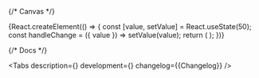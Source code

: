 

<Meta title='Components/Slider' component={Slider} id='Slider' />

{/* Canvas */}

<Story name='Slider'>
    {React.createElement(() => {
        const [value, setValue] = React.useState(50);
        const handleChange = ({ value }) => setValue(value);
        return (
            <Slider
                value={value}
                valueTo={number('valueTo', 0)}
                onChange={handleChange}
                min={number('min', 0)}
                max={number('max', 100)}
                step={number('step', 1)}
                size={select('size', [2, 4], 2)}
                behaviour={select('behaviour', ['unconstrained-tap', 'tap'], 'tap')}
                dots={boolean('dots', true)}
                showNumbers={boolean('showNumbers', true)}
                dotsSlider={select('dotsSlider', ['step', 'custom'], 'step')}
                customDots={object('customDots', [25, 50, 75])}
                hideCustomDotsNumbers={boolean('hideCustomDotsNumbers', false)}
            />
        );
    })}
</Story>

{/* Docs */}

<ComponentHeader
    name='Slider'
    children='Компонент используется для указания значения из заданного диапазона.'
/>

<Tabs
    description={<Description />}
    development={<Development />}
    changelog={<Markdown>{Changelog}</Markdown>}
/>
